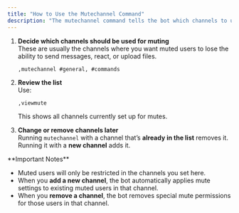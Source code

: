 ```yaml
---
title: "How to Use the Mutechannel Command"
description: "The mutechannel command tells the bot which channels to use for muting (text mutes, reaction mutes, and image mutes). When you mute someone, the bot will only apply permission changes in these channels."
---
```


1. **Decide which channels should be used for muting**\
   These are usually the channels where you want muted users to lose the ability to send messages, react, or upload files.

   ```
   ,mutechannel #general, #commands
   ```
2. **Review the list**\
   Use:

   ```
   ,viewmute
   ```

   This shows all channels currently set up for mutes.
3. **Change or remove channels later**\
   Running `mutechannel` with a channel that’s **already in the list** removes it.\
   Running it with a **new channel** adds it.

<Info>
  **Important Notes**

  - Muted users will only be restricted in the channels you set here.
  - When you **add a new channel**, the bot automatically applies mute settings to existing muted users in that channel.
  - When you **remove a channel**, the bot removes special mute permissions for those users in that channel.
</Info>